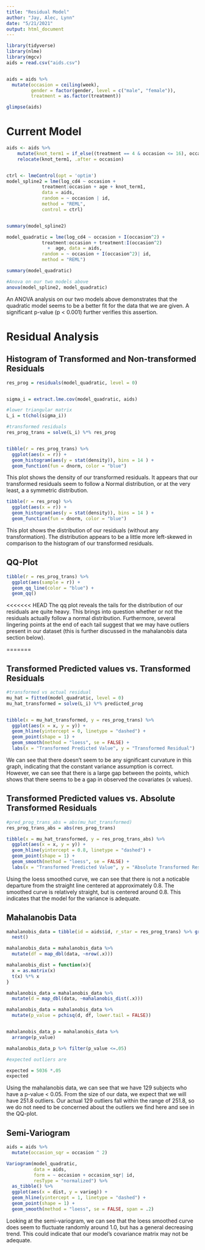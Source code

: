 ```yaml
---
title: "Residual Model"
author: "Jay, Alec, Lynn"
date: "5/21/2021"
output: html_document
---
```

```r
library(tidyverse)
library(nlme)
library(mgcv)
aids = read.csv("aids.csv")


aids = aids %>% 
  mutate(occasion = ceiling(week),
         gender = factor(gender, level = c("male", "female")),
         treatment = as.factor(treatment))

glimpse(aids)
```

# Current Model  

```r
aids <- aids %>% 
    mutate(knot_term1 = if_else((treatment == 4 & occasion <= 16), occasion^2, 0)) %>% 
    relocate(knot_term1, .after = occasion)


ctrl <- lmeControl(opt = 'optim')
model_spline2 = lme(log_cd4 ~ occasion + 
             treatment:occasion + age + knot_term1,
             data = aids,
             random = ~ occasion | id,
             method = "REML",
             control = ctrl)


summary(model_spline2)

```

```r
model_quadratic = lme(log_cd4 ~ occasion + I(occasion^2) + 
             treatment:occasion + treatment:I(occasion^2)
               +  age, data = aids,
             random = ~ occasion + I(occasion^2)| id,
             method = "REML")

summary(model_quadratic)
```

```r
#Anova on our two models above
anova(model_spline2, model_quadratic)
```
An ANOVA analysis on our two models above demonstrates that the quadratic model seems to be a better fit for the data that we are given. A significant p-value (p < 0.001) further verifies this assertion. 

# Residual Analysis  

## Histogram of Transformed and Non-transformed Residuals  
```r

res_prog = residuals(model_quadratic, level = 0)


sigma_i = extract.lme.cov(model_quadratic, aids)

#lower triangular matrix
L_i = t(chol(sigma_i))

#transformed residuals
res_prog_trans = solve(L_i) %*% res_prog


tibble(r = res_prog_trans) %>% 
  ggplot(aes(x = r)) +
  geom_histogram(aes(y = stat(density)), bins = 14 ) +
  geom_function(fun = dnorm, color = "blue")
```
This plot shows the density of our transformed residuals. It appears that our transformed residuals seem to follow a Normal distribution, or at the very least, a a symmetric distribution. 



```r
tibble(r = res_prog) %>% 
  ggplot(aes(x = r)) +
  geom_histogram(aes(y = stat(density)), bins = 14 ) +
  geom_function(fun = dnorm, color = "blue")
```
This plot shows the distribution of our residuals (without any transformation). The distribution appears to be a little more left-skewed in comparison to the histogram of our transformed residuals. 

## QQ-Plot  
```r
tibble(r = res_prog_trans) %>% 
  ggplot(aes(sample = r)) + 
  geom_qq_line(color = "blue") +
  geom_qq()
```
<<<<<<< HEAD
The qq plot reveals the tails for the distribution of our residuals are quite heavy. This brings into question whether or not the residuals actually follow a normal distribution. Furthermore, several lingering points at the end of each tail suggest that we may have outliers present in our dataset (this is further discussed in the mahalanobis data section below). 

=======

## Transformed Predicted values vs. Transformed Residuals  
```r
#transformed vs actual residual
mu_hat = fitted(model_quadratic, level = 0)
mu_hat_transformed = solve(L_i) %*% predicted_prog


tibble(x = mu_hat_transformed, y = res_prog_trans) %>% 
  ggplot(aes(x = x, y = y)) +
  geom_hline(yintercept = 0, linetype = "dashed") + 
  geom_point(shape = 1) + 
  geom_smooth(method = "loess", se = FALSE) +
  labs(x = "Transformed Predicted Value", y = "Transformed Residual")
```
We can see that there doesn't seem to be any significant curvature in this graph, indicating that the constant variance assumption is correct.  
However, we can see that there is a large gap between the points, which shows that there seems to be a gap in observed the covariates (x values).  

## Transformed Predicted values vs. Absolute Transformed Residuals  
```r
#pred_prog_trans_abs = abs(mu_hat_transformed)
res_prog_trans_abs = abs(res_prog_trans)

tibble(x = mu_hat_transformed, y = res_prog_trans_abs) %>% 
  ggplot(aes(x = x, y = y)) +
  geom_hline(yintercept = 0.8, linetype = "dashed") + 
  geom_point(shape = 1) +
  geom_smooth(method = "loess", se = FALSE) +
  labs(x = "Transformed Predicted Value", y = "Absolute Transformed Residual")
```
Using the loess smoothed curve, we can see that there is not a noticable departure from the straight line centered at approximately 0.8. The smoothed curve is relatively straight, but is centered around 0.8. This indicates that the model for the variance is adequate.  

## Mahalanobis Data  
```r
mahalanobis_data = tibble(id = aids$id, r_star = res_prog_trans) %>% group_by(id) %>% 
  nest()

mahalanobis_data = mahalanobis_data %>% 
  mutate(df = map_dbl(data, ~nrow(.x)))

mahalanobis_dist = function(x){
  x = as.matrix(x)
  t(x) %*% x
}

mahalanobis_data = mahalanobis_data %>% 
  mutate(d = map_dbl(data, ~mahalanobis_dist(.x)))

mahalanobis_data = mahalanobis_data %>% 
  mutate(p_value = pchisq(d, df, lower.tail = FALSE))


mahalanobis_data_p = mahalanobis_data %>% 
  arrange(p_value)

mahalanobis_data_p %>% filter(p_value <=.05)

```

```r
#expected outliers are

expected = 5036 *.05
expected
```

Using the mahalanobis data, we can see that we have 129 subjects who have a p-value < 0.05. From the size of our data, we expect that we will have 251.8 outliers. Our actual 129 outliers fall within the range of 251.8, so we do not need to be concerned about the outliers we find here and see in the QQ-plot.  

## Semi-Variogram  
```r
aids = aids %>% 
  mutate(occasion_sqr = occasion ^ 2)

Variogram(model_quadratic,
          data = aids,
          form = ~ occasion + occasion_sqr| id,
          resType = "normalized") %>% 
  as_tibble() %>% 
  ggplot(aes(x = dist, y = variog)) + 
  geom_hline(yintercept = 1, linetype = "dashed") +
  geom_point(shape = 1) +
  geom_smooth(method = "loess", se = FALSE, span = .2)
```

Looking at the semi-variogram, we can see that the loess smoothed curve does seem to fluctuate randomly around 1.0, but has a general decreasing trend. This could indicate that our model's covariance matrix may not be adequate.   



